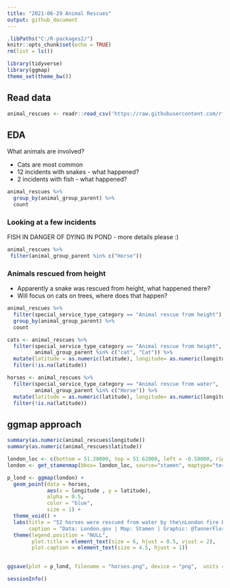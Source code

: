```yaml
---
title: "2021-06-29 Animal Rescues"
output: github_document
---
```


```r
.libPaths("C:/R-packages2/")
knitr::opts_chunk$set(echo = TRUE)
rm(list = ls())
```

```r
library(tidyverse)
library(ggmap)
theme_set(theme_bw())
```

## Read data 

```r
animal_rescues <- readr::read_csv('https://raw.githubusercontent.com/rfordatascience/tidytuesday/master/data/2021/2021-06-29/animal_rescues.csv')
```

## EDA

What animals are involved?

* Cats are most common
* 12 incidents with snakes - what happened?
* 2 incidents with fish - what happened?

```r
animal_rescues %>% 
  group_by(animal_group_parent) %>% 
  count
```

### Looking at a few incidents

FISH IN DANGER OF DYING IN POND - more details please :) 

```r
animal_rescues %>% 
 filter(animal_group_parent %in% c("Horse"))
```

### Animals rescued from height
* Apparently a snake was rescued from height, what happened there? 
* Will focus on cats on trees, where does that happen?

```r
animal_rescues %>% 
  filter(special_service_type_category == "Animal rescue from height") %>% 
  group_by(animal_group_parent) %>% 
  count
```


```r
cats <- animal_rescues %>% 
  filter(special_service_type_category == "Animal rescue from height",
         animal_group_parent %in% c("cat", "Cat")) %>% 
  mutate(latitude = as.numeric(latitude), longitude= as.numeric(longitude)) %>% 
  filter(!is.na(latitude))
```

```r
horses <- animal_rescues %>% 
  filter(special_service_type_category == "Animal rescue from water",
         animal_group_parent %in% c("Horse")) %>% 
  mutate(latitude = as.numeric(latitude), longitude= as.numeric(longitude)) %>% 
  filter(!is.na(latitude))
```

## ggmap approach

```r
summary(as.numeric(animal_rescues$longitude))
summary(as.numeric(animal_rescues$latitude))
```


```r
london_loc <- c(bottom = 51.20000, top = 51.62000, left = -0.58000, right = 0.37000)
london <- get_stamenmap(bbox= london_loc, source="stamen", maptype="terrain", crop=FALSE)
```


```r
p_lond <- ggmap(london) +
  geom_point(data = horses, 
             aes(x = longitude , y = latitude),
             alpha = 0.5,
             color = "blue",
             size = 1) +
  theme_void() +
  labs(title = "52 horses were rescued from water by the\nLondon fire brigade in the last 12 years",
       caption = "Data: London.gov | Map: Stamen | Graphic: @TannerFlorian") +
  theme(legend.position = "NULL",
        plot.title = element_text(size = 6, hjust = 0.5, vjust = 2),
        plot.caption = element_text(size = 4.5, hjust = 1))
  
```

```r
ggsave(plot = p_lond, filename = "horses.png", device = "png",  units = "in", width = 4, height = 2.25, scale = 1, type = "cairo", dpi = 600)
```

```r
sessionInfo()
```


